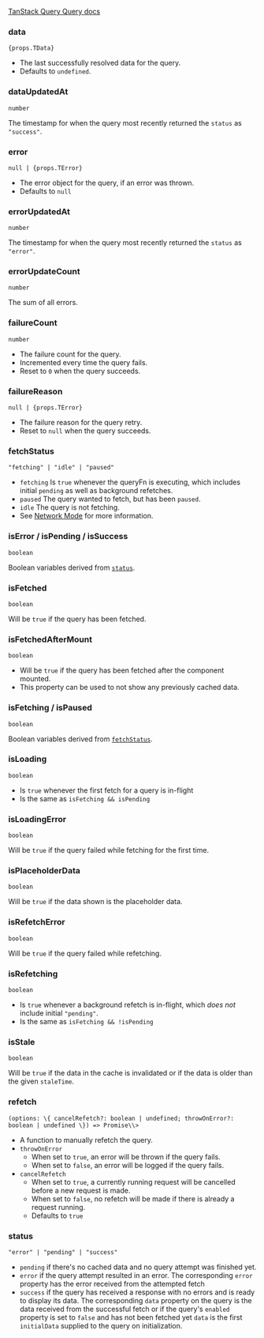 [TanStack Query Query docs](https://tanstack.com/query/v5/docs/react/reference/useQuery)

### data

<p className="vocs_Paragraph">
<code className="vocs_Code">{props.TData}</code>
</p>

- The last successfully resolved data for the query.
- Defaults to `undefined`.

### dataUpdatedAt

`number`

The timestamp for when the query most recently returned the `status` as `"success"`.

### error

<p className="vocs_Paragraph">
<code className="vocs_Code">null | {props.TError}</code>
</p>

- The error object for the query, if an error was thrown.
- Defaults to `null`

### errorUpdatedAt

`number`

The timestamp for when the query most recently returned the `status` as `"error"`.

### errorUpdateCount

`number`

The sum of all errors.

### failureCount

`number`

- The failure count for the query.
- Incremented every time the query fails.
- Reset to `0` when the query succeeds.

### failureReason

<p className="vocs_Paragraph">
<code className="vocs_Code">null | {props.TError}</code>
</p>

- The failure reason for the query retry.
- Reset to `null` when the query succeeds.

### fetchStatus

`"fetching" | "idle" | "paused"`

- `fetching` Is `true` whenever the queryFn is executing, which includes initial `pending` as well as background refetches.
- `paused` The query wanted to fetch, but has been `paused`.
- `idle` The query is not fetching.
- See [Network Mode](https://tanstack.com/query/v5/docs/react/guides/network-mode) for more information.

### isError / isPending / isSuccess

`boolean`

Boolean variables derived from [`status`](#status).

### isFetched

`boolean`

Will be `true` if the query has been fetched.

### isFetchedAfterMount

`boolean`

- Will be `true` if the query has been fetched after the component mounted.
- This property can be used to not show any previously cached data.

### isFetching / isPaused

`boolean`

Boolean variables derived from [`fetchStatus`](#fetchstatus).

### isLoading

`boolean`

- Is `true` whenever the first fetch for a query is in-flight
- Is the same as `isFetching && isPending`

### isLoadingError

`boolean`

Will be `true` if the query failed while fetching for the first time.

### isPlaceholderData

`boolean`

Will be `true` if the data shown is the placeholder data.

### isRefetchError

`boolean`

Will be `true` if the query failed while refetching.

### isRefetching

`boolean`

- Is `true` whenever a background refetch is in-flight, which _does not_ include initial `"pending"`.
- Is the same as `isFetching && !isPending`

### isStale

`boolean`

Will be `true` if the data in the cache is invalidated or if the data is older than the given `staleTime`.

### refetch

<p className="vocs_Paragraph">
<code className="vocs_Code">(options: \{ cancelRefetch?: boolean | undefined; throwOnError?: boolean | undefined \}) => Promise\<UseQueryResult\<{props.TData}, {props.TError}\>\></code>
</p>

- A function to manually refetch the query.
- `throwOnError`
  - When set to `true`, an error will be thrown if the query fails.
  - When set to `false`, an error will be logged if the query fails.
- `cancelRefetch`
  - When set to `true`, a currently running request will be cancelled before a new request is made.
  - When set to `false`, no refetch will be made if there is already a request running.
  - Defaults to `true`

### status

`"error" | "pending" | "success"`

- `pending` if there's no cached data and no query attempt was finished yet.
- `error` if the query attempt resulted in an error. The corresponding `error` property has the error received from the attempted fetch
- `success` if the query has received a response with no errors and is ready to display its data. The corresponding `data` property on the query is the data received from the successful fetch or if the query's `enabled` property is set to `false` and has not been fetched yet `data` is the first `initialData` supplied to the query on initialization.
